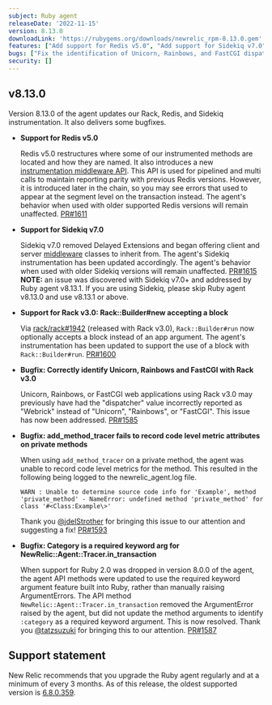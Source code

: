 ```yaml
---
subject: Ruby agent
releaseDate: '2022-11-15'
version: 8.13.0
downloadLink: 'https://rubygems.org/downloads/newrelic_rpm-8.13.0.gem'
features: ["Add support for Redis v5.0", "Add support for Sidekiq v7.0", "Update Rack v3.0 instrumentation to support the use of a block with Rack::Builder#run"]
bugs: ["Fix the identification of Unicorn, Rainbows, and FastCGI dispatchers with Rack v3.0", "Fix the recording of add_method_tracer code level metric attributes on private methods", "Fix undefined method :category error for NewRelic::Agent::Transaction::Class"]
security: []
---
```


  ## v8.13.0

  Version 8.13.0 of the agent updates our Rack, Redis, and Sidekiq instrumentation. It also delivers some bugfixes.

  * **Support for Redis v5.0**

    Redis v5.0 restructures where some of our instrumented methods are located and how they are named. It also introduces a new [instrumentation middleware API](https://github.com/redis-rb/redis-client#instrumentation-and-middlewares). This API is used for pipelined and multi calls to maintain reporting parity with previous Redis versions. However, it is introduced later in the chain, so you may see errors that used to appear at the segment level on the transaction instead. The agent's behavior when used with older supported Redis versions will remain unaffected. [PR#1611](https://github.com/newrelic/newrelic-ruby-agent/pull/1611)

  * **Support for Sidekiq v7.0**

    Sidekiq v7.0 removed Delayed Extensions and began offering client and server [middleware](https://github.com/mperham/sidekiq/blob/main/docs/middleware.md) classes to inherit from. The agent's Sidekiq instrumentation has been updated accordingly. The agent's behavior when used with older Sidekiq versions will remain unaffected. [PR#1615](https://github.com/newrelic/newrelic-ruby-agent/pull/1615) **NOTE:** an issue was discovered with Sidekiq v7.0+ and addressed by Ruby agent v8.13.1. If you are using Sidekiq, please skip Ruby agent v8.13.0 and use v8.13.1 or above.

  * **Support for Rack v3.0: Rack::Builder#new accepting a block**

    Via [rack/rack#1942](https://github.com/rack/rack/pull/1942) (released with Rack v3.0), `Rack::Builder#run` now optionally accepts a block instead of an app argument. The agent's instrumentation has been updated to support the use of a block with `Rack::Builder#run`. [PR#1600](https://github.com/newrelic/newrelic-ruby-agent/pull/1600)

  * **Bugfix: Correctly identify Unicorn, Rainbows and FastCGI with Rack v3.0**

    Unicorn, Rainbows, or FastCGI web applications using Rack v3.0 may previously have had the "dispatcher" value incorrectly reported as "Webrick" instead of "Unicorn", "Rainbows", or "FastCGI". This issue has now been addressed. [PR#1585](https://github.com/newrelic/newrelic-ruby-agent/pull/1585)

  * **Bugfix: add_method_tracer fails to record code level metric attributes on private methods**

    When using `add_method_tracer` on a private method, the agent was unable to record code level metrics for the method. This resulted in the following being logged to the newrelic_agent.log file.
    ```
    WARN : Unable to determine source code info for 'Example', method 'private_method' - NameError: undefined method 'private_method' for class '#<Class:Example\>'
    ```
    Thank you [@jdelStrother](https://github.com/jdelStrother) for bringing this issue to our attention and suggesting a fix! [PR#1593](https://github.com/newrelic/newrelic-ruby-agent/pull/1593)


  * **Bugfix: Category is a required keyword arg for NewRelic::Agent::Tracer.in_transaction**

    When support for Ruby 2.0 was dropped in version 8.0.0 of the agent, the agent API methods were updated to use the required keyword argument feature built into Ruby, rather than manually raising ArgumentErrors. The API method `NewRelic::Agent::Tracer.in_transaction` removed the ArgumentError raised by the agent, but did not update the method arguments to identify `:category` as a required keyword argument. This is now resolved. Thank you [@tatzsuzuki](https://github.com/tatzsuzuki) for bringing this to our attention. [PR#1587](https://github.com/newrelic/newrelic-ruby-agent/pull/1587)


## Support statement

New Relic recommends that you upgrade the Ruby agent regularly and at a minimum of every 3 months. As of this release, the oldest supported version is [6.8.0.359](https://docs.newrelic.com/docs/release-notes/agent-release-notes/ruby-release-notes/ruby-agent-680360).
